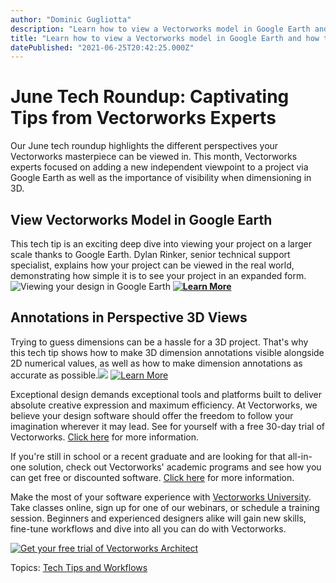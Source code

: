 ```yaml
---
author: "Dominic Gugliotta"
description: "Learn how to view a Vectorworks model in Google Earth and how to create dimension annotations in 3D."
title: "Learn how to view a Vectorworks model in Google Earth and how to create dimension annotations in 3D." 
datePublished: "2021-06-25T20:42:25.000Z"
---
```

# June Tech Roundup: Captivating Tips from Vectorworks Experts

Our June tech roundup highlights the different perspectives your Vectorworks masterpiece can be viewed in. This month, Vectorworks experts focused on adding a new independent viewpoint to a project via Google Earth as well as the importance of visibility when dimensioning in 3D.

## View Vectorworks Model in Google Earth

This tech tip is an exciting deep dive into viewing your project on a larger scale thanks to Google Earth. Dylan Rinker, senior technical support specialist, explains how your project can be viewed in the real world, demonstrating how simple it is to see your project in an expanded form.![Viewing your design in Google Earth](https://blog.vectorworks.net/hubfs/image-png-3.png) **[![Learn More](https://no-cache.hubspot.com/cta/default/3018241/a97d8dde-cfe7-407e-9821-fde826ab24b7.png)](https://cta-redirect.hubspot.com/cta/redirect/3018241/a97d8dde-cfe7-407e-9821-fde826ab24b7)** 

## Annotations in Perspective 3D Views

Trying to guess dimensions can be a hassle for a 3D project. That's why this tech tip shows how to make 3D dimension annotations visible alongside 2D numerical values, as well as how to make dimension annotations as accurate as possible.![](https://blog.vectorworks.net/hubfs/image-png-Aug-04-2021-01-23-23-81-PM.png) [![Learn More](https://no-cache.hubspot.com/cta/default/3018241/f07f335e-da49-4e76-98e6-37e8d78eed79.png)](https://cta-redirect.hubspot.com/cta/redirect/3018241/f07f335e-da49-4e76-98e6-37e8d78eed79) 

Exceptional design demands exceptional tools and platforms built to deliver absolute creative expression and maximum efficiency. At Vectorworks, we believe your design software should offer the freedom to follow your imagination wherever it may lead. See for yourself with a free 30-day trial of Vectorworks. [Click here](https://www.vectorworks.net/trial/form) for more information.

If you're still in school or a recent graduate and are looking for that all-in-one solution, check out Vectorworks' academic programs and see how you can get free or discounted software. [Click here](https://www.vectorworks.net/en-US/education) for more information.

Make the most of your software experience with [Vectorworks University](https://university.vectorworks.net/). Take classes online, sign up for one of our webinars, or schedule a training session. Beginners and experienced designers alike will gain new skills, fine-tune workflows and dive into all you can do with Vectorworks.

[![Get your free trial of Vectorworks Architect](https://no-cache.hubspot.com/cta/default/3018241/220ff40b-3555-4e97-8386-26ada548c7f5.png)](https://cta-redirect.hubspot.com/cta/redirect/3018241/220ff40b-3555-4e97-8386-26ada548c7f5) 

 Topics: [Tech Tips and Workflows](https://blog.vectorworks.net/topic/tech-tips-and-workflows) 

 